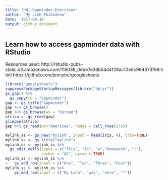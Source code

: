 ```yaml
---
title: "HW1-Gapminder-Exercises"
author: "My Linh Thibodeau"
date: '2017-09-16'
output: github_document
---
```

## Learn how to access gapminder data with RStudio
Resources used:
http://rstudio-pubs-static.s3.amazonaws.com/116038_0ebe7e3db5dd4f29ac10e0c994373f99.html
https://github.com/jennybc/googlesheets

```r
library("googlesheets")
suppressPackageStartupMessages(library("dplyr"))
gs_gap() %>%
  gs_copy(to = "Gapminder")
gap <- gs_title("Gapminder")
gap %>% gs_browse()
gap %>% gs_browse(ws = "Europe")
africa <- gs_read(gap)
glimpse(africa)
gap %>% gs_read(ws="Americas", range = cell_rows(3:6))

mylinh_ss <- gs_new("mylinh", input = head(iris, 4), trim=TRUE)
mylinh_ss <- gs_title("mylinh")
mylinh_ss <- mylinh_ss %>%
  gs_edit_cells(input = c("This", "is", "a","homework", "!"),
                anchor = "A2", byrow = TRUE)
mylinh_ss <- mylinh_ss %>%
+   gs_add_row(input = c("One", "Two", "Three", "Four"))
mylinh_ss <- mylinh_ss %>%
    gs_add_row(input = c("My Linh", "was", "here", "!"))
```
